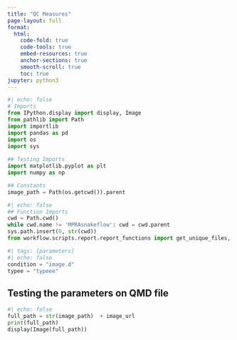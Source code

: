 ```yaml
---
title: "QC Measures"
page-layout: full
format:
  html:
    code-fold: true
    code-tools: true
    embed-resources: true
    anchor-sections: true
    smooth-scroll: true
    toc: true
jupyter: python3
---
```


```python
#| echo: false
# Imports
from IPython.display import display, Image
from pathlib import Path
import importlib
import pandas as pd 
import os
import sys
 
## Testing Imports
import matplotlib.pyplot as plt
import numpy as np

## Constants
image_path = Path(os.getcwd()).parent
```

```python
#| echo: false
## Function Imports
cwd = Path.cwd()
while cwd.name != 'MPRAsnakeflow': cwd = cwd.parent
sys.path.insert(0, str(cwd))
from workflow.scripts.report.report_functions import get_unique_files, display_unique_images
```

```python
#| tags: [parameters]
#| echo: false
condition = "image.d"
typee = "typeee"

```


## Testing the parameters on QMD file
```python
#| echo: false
full_path = str(image_path)  + image_url
print(full_path)
display(Image(full_path))
```


<!-- # Barcode Corelation
## RNA
```python
#| echo: false
display_unique_images('**/*barcode_RNA_pairwise*.png', image_path)
```

## DNA
```python
#| echo: false
display_unique_images('**/*barcode_DNA_pairwise*.png', image_path)
```

## Ratio
```python
#| echo: false
display_unique_images('**/*barcode_Ratio_pairwise*.png', image_path)
```

# Per Bar Code
## DNA
```python
#| echo: false
display_unique_images('**/*DNA_perBarcode*.png', image_path)
```

## RNA
```python
#| echo: false
display_unique_images('**/*RNA_perBarcode*.png', image_path)
```

# Oligo Corelation
## DNA
```python
#| echo: false
display_unique_images('**/*DNA_pairwise.png', image_path, exclude='barcode')
```

### Minimum Threashold
```python
#| echo: false
display_unique_images('**/*DNA_pairwise_minThreshold.png', image_path, exclude='barcode')
```

## RNA
```python
#| echo: false
display_unique_images('**/*RNA_pairwise.png', image_path, exclude='barcode')
```

### Minimum Threashold
```python
#| echo: false
display_unique_images('**/*RNA_pairwise_minThreshold.png', image_path, exclude='barcode')
```

## Ratio
```python
#| echo: false
display_unique_images('**/*Ratio_pairwise.png', image_path, exclude='barcode')
```

### Minimum Threashold
```python
#| echo: false
display_unique_images('**/*Ratio_pairwise_minThreshold.png', image_path, exclude='barcode')
```

# Barcodes Per Insert
```python
#| echo: false
display_unique_images('**/*barcodesPerInsert.png', image_path)
```

# Oligo Correlation
```python
#| echo: false
tsv_files = list(image_path.glob('**/*fromFile_exampleConfig.tsv'))
# print(tsv_files)
if len(tsv_files) > 0:

  df = pd.read_csv(tsv_files[0], sep='\t')
  df
```

 -->
